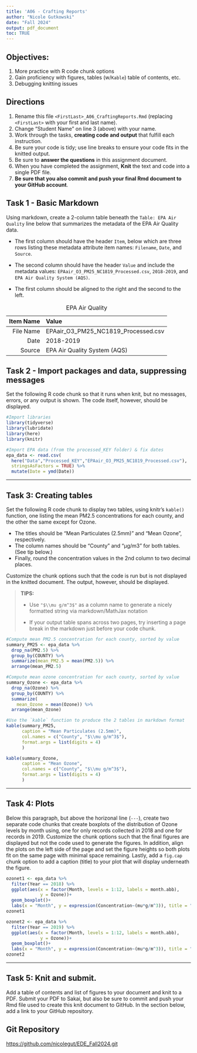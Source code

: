 ```yaml
---
title: 'A06 - Crafting Reports'
author: "Nicole Gutkowski" 
date: "Fall 2024"
output: pdf_document
toc: TRUE
---
```


\listoffigures


## Objectives:

1.  More practice with R code chunk options
2.  Gain proficiency with figures, tables (w/`Kable`) table of contents, etc.
3.  Debugging knitting issues

## Directions

1.  Rename this file `<FirstLast>_A06_CraftingReports.Rmd` (replacing `<FirstLast>` with your first and last name).
2.  Change "Student Name" on line 3 (above) with your name.
3.  Work through the tasks, **creating code and output** that fulfill each instruction.
4.  Be sure your code is tidy; use line breaks to ensure your code fits in the knitted output.
5.  Be sure to **answer the questions** in this assignment document.
6.  When you have completed the assignment, **Knit** the text and code into a single PDF file.
7.  **Be sure that you also commit and push your final Rmd document to your GitHub account**.

## Task 1 - Basic Markdown

Using markdown, create a 2-column table beneath the `Table: EPA Air Quality` line below that summarizes the metadata of the EPA Air Quality data.

-   The first column should have the header `Item`, below which are three rows listing these metadata attribute item names: `Filename`, `Date`, and `Source`.

-   The second column should have the header `Value` and include the metadata values: `EPAair_O3_PM25_NC1819_Processed.csv`, `2018-2019`, and `EPA Air Quality System (AQS)`.

-   The first column should be aligned to the right and the second to the left.

| Item Name | Value                               |
|----------:|:------------------------------------|
| File Name | EPAair_O3_PM25_NC1819_Processed.csv |
|      Date | 2018-2019                           |
|    Source | EPA Air Quality System (AQS)        |

: EPA Air Quality

## Task 2 - Import packages and data, suppressing messages

Set the following R code chunk so that it runs when knit, but no messages, errors, or any output is shown. The code itself, however, should be displayed.

```r
#Import libraries
library(tidyverse)
library(lubridate)
library(here)
library(knitr)

#Import EPA data (from the processed_KEY folder) & fix dates
epa_data <- read.csv(
  here("Data","Processed_KEY","EPAair_O3_PM25_NC1819_Processed.csv"),
  stringsAsFactors = TRUE) %>% 
  mutate(Date = ymd(Date))


```

------------------------------------------------------------------------

## Task 3: Creating tables

Set the following R code chunk to display two tables, using knitr's `kable()` function, one listing the mean PM2.5 concentrations for each county, and the other the same except for Ozone.

-   The titles should be "Mean Particulates (2.5mm)" and "Mean Ozone", respectively.
-   The column names should be "County" and "µg/m3" for both tables. (See tip below.)
-   Finally, round the concentration values in the 2nd column to two decimal places.

Customize the chunk options such that the code is run but is not displayed in the knitted document. The output, however, should be displayed.

> **TIPS:**
>
> -   Use `"$\\mu g/m^3$"` as a column name to generate a nicely formatted string via markdown/MathJax notation
>
> -   If your output table spans across two pages, try inserting a page break in the markdown just before your code chunk.


```r
#Compute mean PM2.5 concentration for each county, sorted by value
summary_PM25 <- epa_data %>% 
  drop_na(PM2.5) %>% 
  group_by(COUNTY) %>% 
  summarize(mean_PM2.5 = mean(PM2.5)) %>% 
  arrange(mean_PM2.5)

#Compute mean ozone concentration for each county, sorted by value
summary_Ozone <- epa_data %>% 
  drop_na(Ozone) %>% 
  group_by(COUNTY) %>% 
  summarize(
    mean_Ozone = mean(Ozone)) %>% 
  arrange(mean_Ozone)

#Use the `kable` function to produce the 2 tables in markdown format
kable(summary_PM25,
      caption = "Mean Particulates (2.5mm)", 
      col.names = c("County", "$\\mu g/m^3$"),
      format.args = list(digits = 4)
      )

kable(summary_Ozone, 
      caption = "Mean Ozone", 
      col.names = c("County", "$\\mu g/m^3$"),
      format.args = list(digits = 4)
      )

```

------------------------------------------------------------------------

## Task 4: Plots

Below this paragraph, but above the horizonal line (`---`), create two separate code chunks that create boxplots of the distribution of Ozone levels by month using, one for only records collected in 2018 and one for records in 2019. Customize the chunk options such that the final figures are displayed but not the code used to generate the figures. In addition, align the plots on the left side of the page and set the figure heights so both plots fit on the same page with minimal space remaining. Lastly, add a `fig.cap` chunk option to add a caption (title) to your plot that will display underneath the figure.


```r

ozonet1 <- epa_data %>% 
  filter(Year == 2018) %>% 
  ggplot(aes(x = factor(Month, levels = 1:12, labels = month.abb),
             y = Ozone))+
  geom_boxplot()+
  labs(x = "Month", y = expression(Concentration~(mu*g/m^3)), title = "Monthly Ozone Concentrations (2018)")
ozonet1

```

```r
ozonet2 <- epa_data %>% 
  filter(Year == 2019) %>% 
  ggplot(aes(x = factor(Month, levels = 1:12, labels = month.abb),
             y = Ozone))+
  geom_boxplot()+
  labs(x = "Month", y = expression(Concentration~(mu*g/m^3)), title = "Monthly Ozone Concentrations (2019)")
ozonet2


```

------------------------------------------------------------------------

\newpage

## Task 5: Knit and submit.

Add a table of contents and list of figures to your document and knit to a PDF. Submit your PDF to Sakai, but also be sure to commit and push your Rmd file used to create this knit document to GitHub. In the section below, add a link to your GitHub repository.

## Git Repository

[https://github.com/nicolegut/EDE_Fall2024.git](https://github.com/nicolegut/EDE_Fall2024.git)

